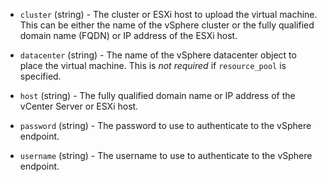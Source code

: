 <!-- Code generated from the comments of the Config struct in post-processor/vsphere/post-processor.go; DO NOT EDIT MANUALLY -->

- `cluster` (string) - The cluster or ESXi host to upload the virtual machine.
  This can be either the name of the vSphere cluster or the fully qualified domain name (FQDN)
  or IP address of the ESXi host.

- `datacenter` (string) - The name of the vSphere datacenter object to place the virtual machine.
  This is _not required_ if `resource_pool` is specified.

- `host` (string) - The fully qualified domain name or IP address of the vCenter Server or ESXi host.

- `password` (string) - The password to use to authenticate to the vSphere endpoint.

- `username` (string) - The username to use to authenticate to the vSphere endpoint.

<!-- End of code generated from the comments of the Config struct in post-processor/vsphere/post-processor.go; -->
